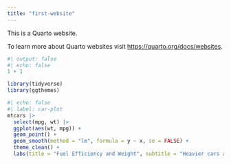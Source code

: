 ```yaml
---
title: "first-website"
---
```


This is a Quarto website.

To learn more about Quarto websites visit <https://quarto.org/docs/websites>.

```r
#| output: false
#| echo: false
1 + 1
```

```r
library(tidyverse)
library(ggthemes)
```

```r
#| echo: false
#| label: car-plot
mtcars |> 
  select(mpg, wt) |> 
  ggplot(aes(wt, mpg)) +
  geom_point() + 
  geom_smooth(method = "lm", formula = y ~ x, se = FALSE) + 
  theme_clean() + 
  labs(title = "Fuel Efficiency and Weight", subtitle = "Heavier cars are less fuel efficient", x = "Weight (1000s of lbs)", y = "MPG", caption = "Henderson and Velleman (1981)")
```

